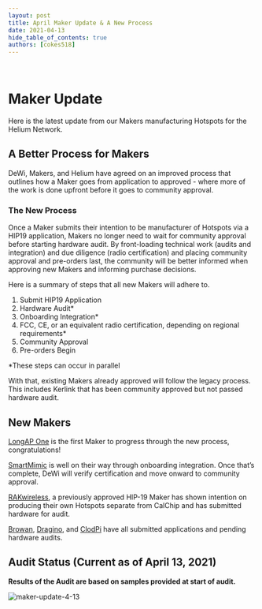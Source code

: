 ```yaml
---
layout: post
title: April Maker Update & A New Process
date: 2021-04-13
hide_table_of_contents: true
authors: [cokes518]
---
```


&nbsp;

# Maker Update

Here is the latest update from our Makers manufacturing Hotspots for the Helium Network.

<!--truncate-->

## A Better Process for Makers

DeWi, Makers, and Helium have agreed on an improved process that outlines how a Maker goes from
application to approved - where more of the work is done upfront before it goes to community
approval.

### The New Process

Once a Maker submits their intention to be manufacturer of Hotspots via a HIP19 application, Makers
no longer need to wait for community approval before starting hardware audit. By front-loading
technical work (audits and integration) and due diligence (radio certification) and placing
community approval and pre-orders last, the community will be better informed when approving new
Makers and informing purchase decisions.

Here is a summary of steps that all new Makers will adhere to.

1. Submit HIP19 Application
2. Hardware Audit\*
3. Onboarding Integration\*
4. FCC, CE, or an equivalent radio certification, depending on regional requirements\*
5. Community Approval
6. Pre-orders Begin

\*These steps can occur in parallel

With that, existing Makers already approved will follow the legacy process. This includes Kerlink
that has been community approved but not passed hardware audit.

## New Makers

[LongAP One](https://github.com/HeNet/HIP/blob/feature/hip19-henet-application/0019-third-party-manufacturers/henet.md)
is the first Maker to progress through the new process, congratulations!

[SmartMimic](https://github.com/onterferon/HIP/blob/master/0019-third-party-manufacturers/Smart-Mimic.md)
is well on their way through onboarding integration. Once that’s complete, DeWi will verify
certification and move onward to community approval.

[RAKwireless](https://github.com/helium/HIP/blob/a23147091130841584950c00f346f2577459d588/0019-third-party-manufacturers/RAKwireless%20-%203rd-party%20manufacturer%20application.md),
a previously approved HIP-19 Maker has shown intention on producing their own Hotspots separate from
CalChip and has submitted hardware for audit.

[Browan](https://github.com/browanofficial/HIP/blob/patch-1/0019-third-party-manufacturers/Browan-Cellular-Gateway.md),
[Dragino](https://github.com/dragino/HIP/blob/master/0019-third-party-manufacturers/dragino.md), and
[ClodPi](https://github.com/clodpi/HIP/blob/master/0019-third-party-manufacturers/clodpi.md) have
all submitted applications and pending hardware audits.

## Audit Status (Current as of April 13, 2021)

**Results of the Audit are based on samples provided at start of audit.**

![maker-update-4-13](./maker-update-4-13.png)
